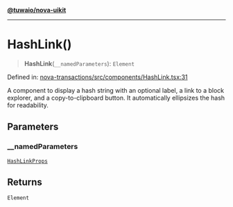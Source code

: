 [**@tuwaio/nova-uikit**](../../../README.md)

***

# HashLink()

> **HashLink**(`__namedParameters`): `Element`

Defined in: [nova-transactions/src/components/HashLink.tsx:31](https://github.com/TuwaIO/nova-uikit/blob/ee242172a59c3138b4bd1eef83d50b843bb6d463/packages/nova-transactions/src/components/HashLink.tsx#L31)

A component to display a hash string with an optional label, a link to a block explorer,
and a copy-to-clipboard button. It automatically ellipsizes the hash for readability.

## Parameters

### \_\_namedParameters

[`HashLinkProps`](../type-aliases/HashLinkProps.md)

## Returns

`Element`
